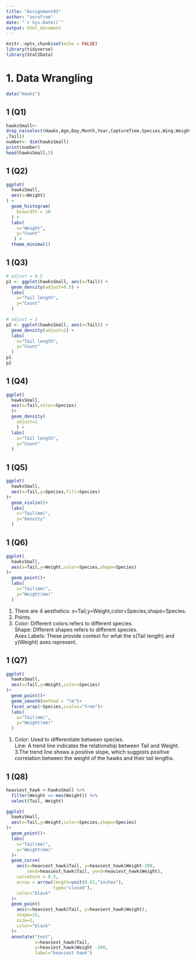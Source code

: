 ```yaml
---
title: "Assignment03"
author: "zerofrom"
date: "`r Sys.Date()`"
output: html_document
---
```


```r
knitr::opts_chunk$set(echo = FALSE)
library(tidyverse)
library(Stat2Data)
```
# 1. Data Wrangling
```r
data("Hawks")
```

## 1 (Q1) 
```r
hawksSmall<-
drop_na(select(Hawks,Age,Day,Month,Year,CaptureTime,Species,Wing,Weight
,Tail))
number<- dim(hawksSmall)
print(number)
head(hawksSmall,5)
```

## 1 (Q2) 
```r
ggplot(
  hawksSmall,
  aes(x=Weight) 
) +
  geom_histogram(
    binwidth = 10
  ) +
  labs(
    x="Weight",
    y="Count"
   ) +
  theme_minimal()

```

## 1 (Q3) 
```r
# adjust = 0.5 
p1 <- ggplot(hawksSmall, aes(x=Tail)) +
  geom_density(adjust=0.5) +
  labs(
    x="Tail length",
    y="Count"
  )

# adjust = 2
p2 <- ggplot(hawksSmall, aes(x=Tail)) +
  geom_density(adjust=2) +
  labs(
    x="Tail length",
    y="Count"
  )
p1
p2
```

## 1 (Q4) 
```r
ggplot(
  hawksSmall,
  aes(x=Tail,color=Species)
  )+
  geom_density(
    adjust=1
    ) +
  labs(
    x="Tail length",
    y="Count"
  )
```

## 1 (Q5) 
```r
ggplot(
  hawksSmall,
  aes(x=Tail,y=Species,fill=Species)
)+
  geom_violin()+
  labs(
    x="Tail(mm)",
    y="Density"
  )
```

## 1 (Q6) 
```r
ggplot(
  hawksSmall,
  aes(x=Tail,y=Weight,color=Species,shape=Species)
)+
  geom_point()+
  labs(
    x="Tail(mm)",
    y="Weight(mm)"
  )
```  

1. There are 4 aesthetics: x=Tail,y=Weight,color=Species,shape=Species.  
2. Points.  
3. Color: Different colors refers to different species.  
   Shape: Different shapes refers to different species.  
   Axes Labels: These provide context for what the x(Tail length) and y(Weight) axes represent.  
   
## 1 (Q7)
```r
ggplot(
  hawksSmall,
  aes(x=Tail,y=Weight,color=Species)
)+
  geom_point()+
  geom_smooth(method = "lm")+
  facet_wrap(~Species,scales="free")+
  labs(
    x="Tail(mm)",
    y="Weight(mm)"
  )
```  

1. Color: Used to differentiate between species.  
   Line: A trend line indicates the relationship between Tail and Weight.  
3.The trend line shows a positive slope, which suggests positive correlation between the weight of the hawks and their tail lengths. 

## 1 (Q8)
```r
heaviest_hawk <-hawksSmall %>%
  filter(Weight == max(Weight)) %>%
  select(Tail, Weight)

ggplot(
  hawksSmall,
  aes(x=Tail,y=Weight,color=Species,shape=Species)
)+
  geom_point()+
  labs(
    x="Tail(mm)",
    y="Weight(mm)"
  )+
  geom_curve(
    aes(x=heaviest_hawk$Tail, y=heaviest_hawk$Weight-200,
        xend=heaviest_hawk$Tail, yend=heaviest_hawk$Weight),
    curvature = 0.5,
    arrow = arrow(length=unit(0.01,"inches"),
                  type="closed"),
    color="black"
  )+
  geom_point(
    aes(x=heaviest_hawk$Tail, y=heaviest_hawk$Weight),
    shape=16,
    size=1,
    color="black"
  )+
  annotate("text",
           x=heaviest_hawk$Tail,
           y=heaviest_hawk$Weight -200,
           label="heaviest hawk")
```